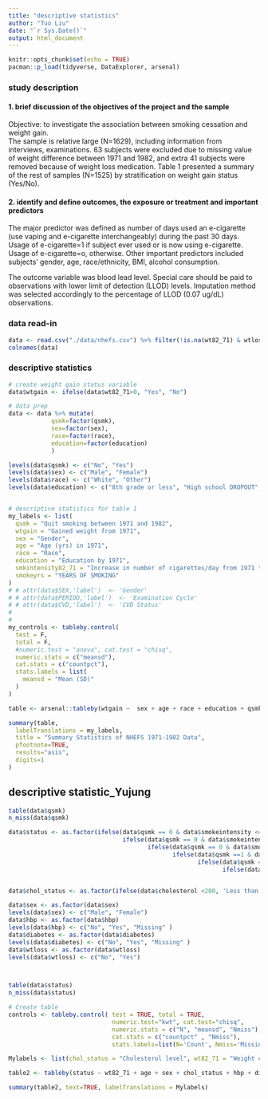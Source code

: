 ```yaml
---
title: "descriptive statistics"
author: "Tuo Liu"
date: "`r Sys.Date()`"
output: html_document
---
```


```r
knitr::opts_chunk$set(echo = TRUE)
pacman::p_load(tidyverse, DataExplorer, arsenal)
```

### study description
#### 1.	brief discussion of the objectives of the project and the sample

Objective: to investigate the association between smoking cessation and weight gain.   
The sample is relative large (N=1629), including information from interviews, examinations. 63 subjects were excluded due to missing value of weight difference between 1971 and 1982, and extra 41 subjects were removed because of weight loss medication. Table 1 presented a summary of the rest of samples (N=1525) by stratification on weight gain status (Yes/No). 

#### 2. identify and define outcomes, the exposure or treatment and important predictors

The major predictor was defined as number of days used an e-cigarette (use vaping and e-cigarette interchangeably) during the past 30 days. Usage of e-cigarette=1 if subject ever used or is now using e-cigarette. Usage of e-cigarette=o, otherwise. Other important predictors included subjects’ gender, age, race/ethnicity, BMI, alcohol consumption.  

The outcome variable was blood lead level. Special care should be paid to observations with lower limit of detection (LLOD) levels. Imputation method was selected accordingly to the percentage of LLOD (0.07 ug/dL) observations. 

### data read-in
```r
data <- read.csv("./data/nhefs.csv") %>% filter(!is.na(wt82_71) & wtloss != 1)
colnames(data)
```


### descriptive statistics
```r
# create weight gain status variable
data$wtgain <- ifelse(data$wt82_71>0, "Yes", "No")

# data prep
data <- data %>% mutate(
            qsmk=factor(qsmk),
            sex=factor(sex),
            race=factor(race),
            education=factor(education)
            )

levels(data$qsmk) <- c("No", "Yes")
levels(data$sex) <- c("Male", "Female")
levels(data$race) <- c("White", "Other")
levels(data$education) <- c("8th grade or less", "High school DROPOUT", "High school","College dropout", "College or more")


# descriptive statistics for table 1
my_labels <- list(
  qsmk = "Quit smoking between 1971 and 1982",
  wtgain = "Gained weight from 1971",
  sex = "Gender",
  age = "Age (yrs) in 1971",
  race = "Race",
  education = "Education by 1971",
  smkintensity82_71 = "Increase in number of cigarettes/day from 1971 to 1982",
  smokeyrs = "YEARS OF SMOKING"
)
# # attr(data$SEX,'label')  <- 'Gender'
# # attr(data$PERIOD,'label')  <- 'Examination Cycle'
# # attr(data$CVD,'label')  <- 'CVD Status'
# 
# 
my_controls <- tableby.control(
  test = F,
  total = F,
  #numeric.test = "anova", cat.test = "chisq",
  numeric.stats = c("meansd"),
  cat.stats = c("countpct"),
  stats.labels = list(
    meansd = "Mean (SD)"
  )
)

table <- arsenal::tableby(wtgain ~  sex + age + race + education + qsmk + smokeyrs + smkintensity82_71, data = data, control = my_controls)

summary(table,
  labelTranslations = my_labels,
  title = "Summary Statistics of NHEFS 1971-1982 Data",
  pfootnote=TRUE,
  results="asis",
  digits=1
)
```


## descriptive statistic_Yujung
```r
table(data$qsmk)
n_miss(data$qsmk)

data$status <- as.factor(ifelse(data$qsmk == 0 & data$smokeintensity <=10, 'noqui-light',
                                ifelse(data$qsmk == 0 & data$smokeintensity <20, 'noqui-moderate',
                                       ifelse(data$qsmk == 0 & data$smokeintensity >= 20, 'noqui-heavy',
                                              ifelse(data$qsmk ==1 & data$smokeintensity <=10, 'qui-light',
                                                     ifelse(data$qsmk == 1 & data$smokeintensity <20, 'qui-moderate',
                                                            ifelse(data$qsmk == 1 & data$smokeintensity >=20, 'qui-heavy', 'other')))))))


data$chol_status <- as.factor(ifelse(data$cholesterol <200, 'Less than 200 mg/dL', 'At or above 200 mg/dL'))

data$sex <- as.factor(data$sex)
levels(data$sex) <- c("Male", "Female")
data$hbp <- as.factor(data$hbp)
levels(data$hbp) <- c("No", "Yes", "Missing" )
data$diabetes <- as.factor(data$diabetes)
levels(data$diabetes) <- c("No", "Yes", "Missing" )
data$wtloss <- as.factor(data$wtloss)
levels(data$wtloss) <- c("No", "Yes")



table(data$status)
n_miss(data$status)

# Create table
controls <- tableby.control( test = TRUE, total = TRUE,
                             numeric.test="kwt", cat.test="chisq",
                             numeric.stats = c("N", "meansd", "Nmiss"),
                             cat.stats = c("countpct" , "Nmiss"),
                             stats.labels=list(N='Count', Nmiss='Missing'))

Mylabels <- list(chol_status = "Cholesterol level", wt82_71 = "Weight change", age = "Age", sex = "Gender", hbp = "Dx Hight blood pressure", diabetes = "Dx Diabetes", wtloss = "Used weight loss medication" )

table2 <- tableby(status ~ wt82_71 + age + sex + chol_status + hbp + diabetes + wtloss, data = data, control = controls )


```

```r
summary(table2, text=TRUE, labelTranslations = Mylabels)
```


